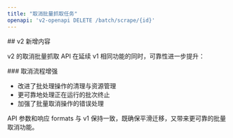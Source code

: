 ```yaml
---
title: "取消批量抓取任务"
openapi: 'v2-openapi DELETE /batch/scrape/{id}'
---
```


<div id="whats-new-in-v2">
  ## v2 新增内容
</div>

v2 的取消批量抓取 API 在延续 v1 相同功能的同时，可靠性进一步提升：

<div id="enhanced-cancellation-process">
  ### 取消流程增强
</div>

- 改进了批处理操作的清理与资源管理
- 更可靠地处理正在运行的批次终止
- 加强了批量取消操作的错误处理

API 参数和响应 formats 与 v1 保持一致，既确保平滑迁移，又带来更可靠的批量取消功能。